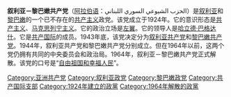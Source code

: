 {{共产党}}
'''叙利亚－黎巴嫩共产党'''（[[阿拉伯语|阿拉伯语]]：الحزب الشيوعي السوري اللبناني）是[[叙利亚|叙利亚]]和[[黎巴嫩|黎巴嫩]]的一个已不存在的[[共产主义|共产主义]]政党。该党成立于1924年。它的意识形态是[[共产主义|共产主义]]、[[马克思列宁主义|马克思列宁主义]]。它的政治立场是[[左翼|左翼]]。它的领导人是[[哈立德·巴格达什|哈立德·巴格达什]]。它是[[共产国际|共产国际]]的成员。1943年底，该党决定分为[[叙利亚共产党|叙利亚共产党]]和[[黎巴嫩共产党|黎巴嫩共产党]]。1944年，叙利亚共产党和黎巴嫩共产党分别成立。但在1964年以前，这两个党仍拥有共同的中央委员会和政治局。1964年，叙利亚－黎巴嫩共产党正式解散。该党的口号是“[[自由祖国和幸福人民|自由祖国和幸福人民]]”。
{{叙利亚政党}}
[[Category:亚洲共产党|Category:亚洲共产党]]
[[Category:叙利亚政党|Category:叙利亚政党]]
[[Category:黎巴嫩政党|Category:黎巴嫩政党]]
[[Category:共产国际支部|Category:共产国际支部]]
[[Category:1924年建立的政黨|Category:1924年建立的政黨]]
[[Category:1964年解散的政黨|Category:1964年解散的政黨]]